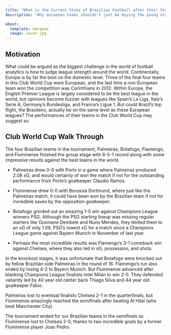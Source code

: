 ```yaml
---
title: "What is the Current State of Brazilian Football after their Stellar Club World Cup"
description: "Why european teams shouldn't just be buying the young stars from Brazil"

about: 
  template: marquee
  image: cover.jpg
---
```


## Motivation

What could be argued as the biggest challenge in the world of football analytics is how to judge league strength around the world. Continentally, Europe is by far the best on the domestic level. Three of the final four teams in this Club World Cup were European, and the last time a non-European team won the competition was Corinthians in 2012. Within Europe, the English Premier League is largely considered to be the best league in the world, but opinions become fuzzier with leagues like Spain's La Liga, Italy's Serie A, Germany's Bundesliga, and France's Ligue 1. But could Brazil's top flight, the Brasileiro, actually be on the same level as these European leagues? The performances of their teams in the Club World Cup may suggest so.

## Club World Cup Walk Through

The four Brazilian teams in the tournament, Palmeiras, Botafogo, Flamengo, and Fluminense finished the group stage with 6-5-1 record along with some impressive results against the best teams in the world.

-   Palmeiras drew 0-0 with Porto in a game where Palmeiras produced 2.08 xG, and would certainly of won the match if not for the outstanding performance from Porto's goalkeeper Claudio Ramos.

-   Fluminense drew 0-0 with Borussia Dortmund, where just like the Palmeiras match, it could have been won by the Brazilian team if not for incredible saves by the opposition goalkeeper.

-   Botafogo grinded out an amazing 1-0 win against Champions League winners PSG. Although the PSG starting lineup was missing regular starters like Ousmane Dembele and Nuno Mendes, they limited them to an xG of only 1.09, PSG's lowest xG for a match since a Champions League game against Bayern Munich in November of last year.

-   Perhaps the most incredible results was Flamengo's 3-1 comeback win against Chelsea, where they also led in xG, possession, and shots.

In the knockout stages, it was unfortunate that Botafogo were knocked out by fellow Brazilian side Palmeiras in the round of 16. Flamengo's run also ended by losing 4-2 to Bayern Munich. But Fluminense advanced after blanking Champions League finalists Inter Milan to win 2-0. They defended valiantly led by 40 year old center back Thiago Silva and 44 year old goalkeeper Fabio.

Palmeiras lost to eventual finalists Chelsea 2-1 in the quarterfinals, but Fluminense amazingly reached the semifinals after beating Al Hilal (who beat Manchester City).

The tournament ended for our Brazilian teams in the semifinals as Fluminense lost to Chelsea 2-0, thanks to two incredible goals by a former Fluminense player Joao Pedro.

### 
